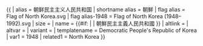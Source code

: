 {{ {{{1<noinclude>|country showdata</noinclude>}}}
| alias = 朝鲜民主主义人民共和国
| shortname alias = 朝鮮
| flag alias = Flag of North Korea.svg
| flag alias-1948 = Flag of North Korea (1948–1992).svg
| size = {{{size|}}}
| name = {{#if: {{{name|}}} | {{{name|}}} | 朝鮮民主主義人民共和國 }}
| altlink = {{{altlink|}}}
| altvar = {{{altvar|}}}
| variant = {{{variant|}}}
<noinclude>
| templatename = Democratic People's Republic of Korea
| var1 = 1948
| related1 = North Korea
</noinclude>
}}<noinclude>
</noinclude>